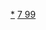 {{Navbox
|name  = 鑀化合物
|state = <includeonly>{{{state|collapsed}}}</includeonly>
|listclass=hlist
|title = <span style="vertical-align:1px;">&nbsp;&nbsp;[[鑀]]化合物</font>
|titlestyle = 
|list1 = 
*[[三氟化锿|EsF<sub>3</sub>]]
*[[三氯化锿|EsCl<sub>3</sub>]]
*[[三溴化锿|EsBr<sub>3</sub>]]
*[[三碘化鑀|EsI<sub>3</sub>]]
*[[三氧化二鑀|Es<sub>2</sub>O<sub>3</sub>]]
*[[硝酸锿|Es(NO<sub>3</sub>)<sub>3</sub>]]
</div>
}}<noinclude>

[[Category:鑀化合物|*]]
[[Category:化学品模板|7 99]]

</noinclude>